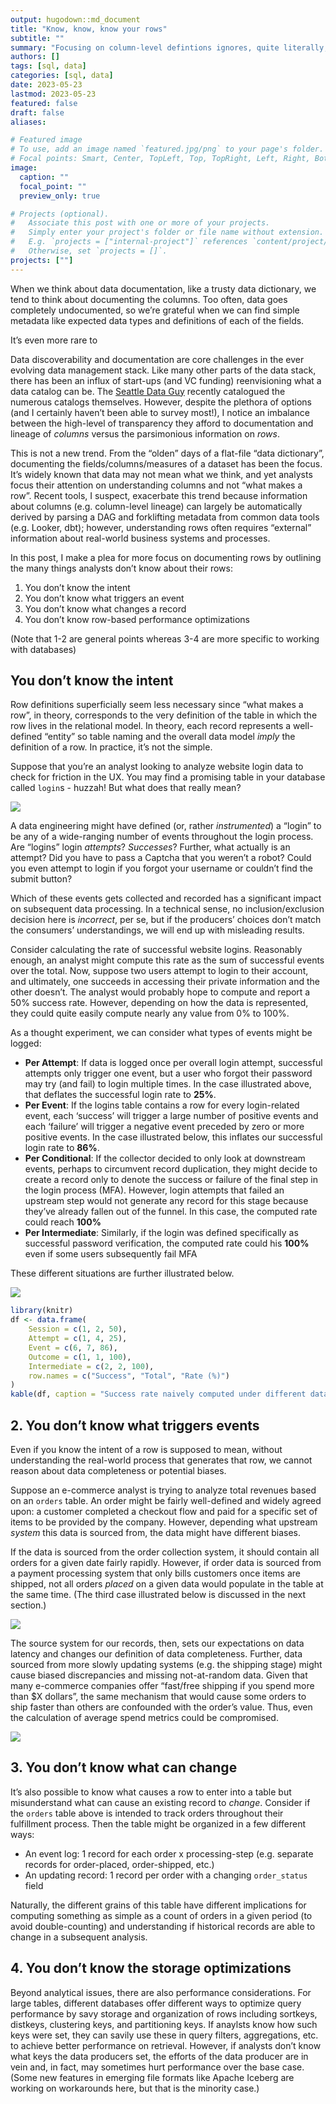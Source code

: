 ```yaml
---
output: hugodown::md_document
title: "Know, know, know your rows"
subtitle: ""
summary: "Focusing on column-level defintions ignores, quite literally, an important dimension of the data documentation problem"
authors: []
tags: [sql, data]
categories: [sql, data]
date: 2023-05-23
lastmod: 2023-05-23
featured: false
draft: false
aliases:

# Featured image
# To use, add an image named `featured.jpg/png` to your page's folder.
# Focal points: Smart, Center, TopLeft, Top, TopRight, Left, Right, BottomLeft, Bottom, BottomRight.
image:
  caption: ""
  focal_point: ""
  preview_only: true

# Projects (optional).
#   Associate this post with one or more of your projects.
#   Simply enter your project's folder or file name without extension.
#   E.g. `projects = ["internal-project"]` references `content/project/deep-learning/index.md`.
#   Otherwise, set `projects = []`.
projects: [""]
---
```


When we think about data documentation, like a trusty data dictionary, we tend to think about documenting the columns. Too often, data goes completely undocumented, so we're grateful when we can find simple metadata like expected data types and definitions of each of the fields. 

It's even more rare to 



Data discoverability and documentation are core challenges in the ever evolving data management stack. Like many other parts of the data stack, there has been an influx of start-ups (and VC funding) reenvisioning what a data catalog can be. The [Seattle Data Guy](https://seattledataguy.substack.com/p/cataloging-data-catalogs) recently catalogued the numerous catalogs themselves. However, despite the plethora of options (and I certainly haven't been able to survey most!), I notice an imbalance between the high-level of transparency they afford to documentation and lineage of *columns* versus the parsimonious information on *rows*.

This is not a new trend. From the "olden" days of a flat-file "data dictionary", documenting the fields/columns/measures of a dataset has been the focus. It's widely known that data may not mean what we think, and yet analysts focus their attention on understanding columns and not "what makes a row". Recent tools, I suspect, exacerbate this trend because information about columns (e.g. column-level lineage) can largely be automatically derived by parsing a DAG and forklifting metadata from common data tools (e.g. Looker, dbt); however, understanding rows often requires "external" information about real-world business systems and processes.

In this post, I make a plea for more focus on documenting rows by outlining the many things analysts don't know about their rows:

1. You don't know the intent
2. You don't know what triggers an event
3. You don't know what changes a record
4. You don't know row-based performance optimizations

(Note that 1-2 are general points whereas 3-4 are more specific to working with databases)

## You don't know the intent

Row definitions superficially seem less necessary since "what makes a row", in theory, corresponds to the very definition of the table in which the row lives in the relational model. In theory, each record represents a well-defined "entity" so table naming and the overall data model *imply* the definition of a row. In practice, it's not the simple. 

Suppose that you're an analyst looking to analyze website login data to check for friction in the UX. You may find a promising table in your database called `login`s - huzzah! But what does that really mean?

![](login-log.png)

A data engineering might have defined (or, rather *instrumented*) a "login" to be any of a wide-ranging number of events throughout the login process. Are "logins" login *attempts*? *Successes*? Further, what actually is an attempt? Did you have to pass a Captcha that you weren't a robot? Could you even attempt to login if you forgot your username or couldn't find the submit button?

Which of these events gets collected and recorded has a significant impact on subsequent data processing. 
In a technical sense, no inclusion/exclusion decision here is *incorrect*, per se, but if the producers' choices don't match the consumers' understandings, we will end up with misleading results.

Consider calculating the rate of successful website logins. 
Reasonably enough, an analyst might compute this rate as the sum of successful events over the total. 
Now, suppose two users attempt to login to their account, and ultimately, one succeeds in accessing their private information and the other doesn't. 
The analyst would probably hope to compute and report a 50% success rate. However, depending on how the data is represented, they could quite easily compute nearly any value from 0% to 100%. 

As a thought experiment, we can consider what types of events might be logged: 

- **Per Attempt**: If data is logged once per overall login attempt, successful attempts only trigger one event, but a user who forgot their password may try (and fail) to login multiple times. In the case illustrated above, that deflates the successful login rate to **25%**.
- **Per Event**: If the logins table contains a row for every login-related event, each 'success' will trigger a large number of positive events and each 'failure' will trigger a negative event preceded by zero or more positive events. In the case illustrated below, this inflates our successful login rate to **86%**. 
- **Per Conditional**: If the collector decided to only look at downstream events, perhaps to circumvent record duplication, they might decide to create a record only to denote the success or failure of the final step in the login process (MFA). However, login attempts that failed an upstream step would not generate any record for this stage because they've already fallen out of the funnel. In this case, the computed rate could reach **100%**
- **Per Intermediate**: Similarly, if the login was defined specifically as successful password verification, the computed rate could his **100%** even if some users subsequently fail MFA

These different situations are further illustrated below.

![](login-rate.png)

```r
library(knitr)
df <- data.frame(
    Session = c(1, 2, 50),
    Attempt = c(1, 4, 25),
    Event = c(6, 7, 86),
    Outcome = c(1, 1, 100),
    Intermediate = c(2, 2, 100),
    row.names = c("Success", "Total", "Rate (%)")
)
kable(df, caption = "Success rate naively computed under different data collection schemes")
```

## 2. You don't know what triggers events

Even if you know the intent of a row is supposed to mean, without understanding the real-world process that generates that row, we cannot reason about data completeness or potential biases.

Suppose an e-commerce analyst is trying to analyze total revenues based on an `orders` table. An order might be fairly well-defined and widely agreed upon: a customer completed a checkout flow and paid for a specific set of items to be provided by the company. However, depending what upstream *system* this data is sourced from, the data might have different biases.

If the data is sourced from the order collection system, it should contain all orders for a given date fairly rapidly. However, if order data is sourced from a payment processing system that only bills customers once items are shipped, not all orders *placed* on a given data would populate in the table at the same time. (The third case illustrated below is discussed in the next section.)

![](featured.jpg)

The source system for our records, then, sets our expectations on data latency and changes our definition of data completeness. Further, data sourced from more slowly updating systems (e.g. the shipping stage) might cause biased discrepancies and missing not-at-random data. Given that many e-commerce companies offer "fast/free shipping if you spend more than \$X dollars", the same mechanism that would cause some orders to ship faster than others are confounded with the order's value. Thus, even the calculation of average spend metrics could be compromised.

![](order-date.png)

## 3. You don't know what can change

It's also possible to know what causes a row to enter into a table but misunderstand what can cause an existing record to *change*. Consider if the `orders` table above is intended to track orders throughout their fulfillment process. Then the table might be organized in a few different ways:

- An event log: 1 record for each order x processing-step (e.g. separate records for order-placed, order-shipped, etc.)
- An updating record: 1 record per order with a changing `order_status` field 

Naturally, the different grains of this table have different implications for computing something as simple as a count of orders in a given period (to avoid double-counting) and understanding if historical records are able to change in a subsequent analysis.

## 4. You don't know the storage optimizations

Beyond analytical issues, there are also performance considerations. For large tables, different databases offer different ways to optimize query performance by savy storage and organization of rows including sortkeys, distkeys, clustering keys, and partitioning keys. If anaylsts know how such keys were set, they can savily use these in query filters, aggregations, etc. to achieve better performance on retrieval. However, if analysts don't know what keys the data producers set, the efforts of the data producer are in vein and, in fact, may sometimes hurt performance over the base case. (Some new features in emerging file formats like Apache Iceberg are working on workarounds here, but that is the minority case.)
